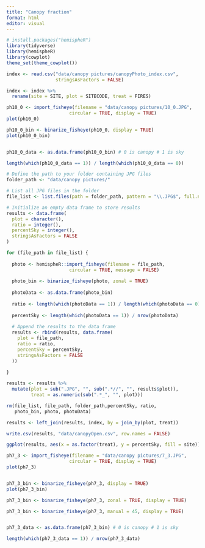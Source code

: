 ```yaml
---
title: "Canopy fraction"
format: html
editor: visual
---
```


```r
# install.packages("hemispheR")
library(tidyverse)
library(hemispheR)
library(cowplot)
theme_set(theme_cowplot())
```

```r
index <- read.csv("data/canopy pictures/canopyPhoto_index.csv",
                  stringsAsFactors = FALSE)

index <- index %>%
  rename(site = SITE, plot = SITECODE, treat = FIRES)
```

```r

ph10_0 <- import_fisheye(filename = "data/canopy pictures/10_0.JPG",
                       circular = TRUE, display = TRUE)
plot(ph10_0)

ph10_0_bin <- binarize_fisheye(ph10_0, display = TRUE)
plot(ph10_0_bin)


ph10_0_data <- as.data.frame(ph10_0_bin) # 0 is canopy # 1 is sky

length(which(ph10_0_data == 1)) / length(which(ph10_0_data == 0))

```

```r
# Define the path to your folder containing JPG files
folder_path <- "data/canopy pictures/"

# List all JPG files in the folder
file_list <- list.files(path = folder_path, pattern = "\\.JPG$", full.names = TRUE)

# Initialize an empty data frame to store results
results <- data.frame(
  plot = character(),
  ratio = integer(),
  percentSky = integer(),
  stringsAsFactors = FALSE
)

for (file_path in file_list) {
  
  photo <- hemispheR::import_fisheye(filename = file_path,
                       circular = TRUE, message = FALSE)
  
  photo_bin <- binarize_fisheye(photo, zonal = TRUE)
  
  photoData <- as.data.frame(photo_bin)
  
  ratio <- length(which(photoData == 1)) / length(which(photoData == 0))
  
  percentSky <- length(which(photoData == 1)) / nrow(photoData)
  
  # Append the results to the data frame
  results <- rbind(results, data.frame(
    plot = file_path,
    ratio = ratio,
    percentSky = percentSky,
    stringsAsFactors = FALSE
  ))
  
}

results <- results %>%
  mutate(plot = sub(".JPG", "", sub(".*//", "", results$plot)),
         treat = as.numeric(sub(".*_", "", plot)))

rm(file_list, file_path, folder_path,percentSky, ratio, 
   photo_bin, photo, photoData)

results <- left_join(results, index, by = join_by(plot, treat))


```

```r
write.csv(results, "data/canopyOpen.csv", row.names = FALSE)
```

```r
ggplot(results, aes(x = as.factor(treat), y = percentSky, fill = site)) + geom_boxplot()

```


```r

ph7_3 <- import_fisheye(filename = "data/canopy pictures/7_3.JPG",
                       circular = TRUE, display = TRUE)
plot(ph7_3)


ph7_3_bin <- binarize_fisheye(ph7_3, display = TRUE)
plot(ph7_3_bin)

ph7_3_bin <- binarize_fisheye(ph7_3, zonal = TRUE, display = TRUE)

ph7_3_bin <- binarize_fisheye(ph7_3, manual = 45, display = TRUE)


ph7_3_data <- as.data.frame(ph7_3_bin) # 0 is canopy # 1 is sky

length(which(ph7_3_data == 1)) / nrow(ph7_3_data)

```
